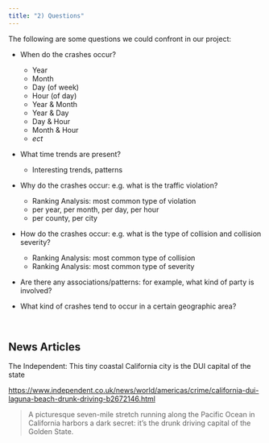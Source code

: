 ```yaml
---
title: "2) Questions"
---
```


The following are some questions we could confront in our project:

- When do the crashes occur?

    + Year
    + Month
    + Day (of week)
    + Hour (of day)
    + Year & Month
    + Year & Day
    + Day & Hour
    + Month & Hour
    + _ect_

- What time trends are present?

    + Interesting trends, patterns

- Why do the crashes occur: e.g. what is the traffic violation?

  + Ranking Analysis: most common type of violation
  + per year, per month, per day, per hour
  + per county, per city

- How do the crashes occur: e.g. what is the type of collision and collision severity?

  + Ranking Analysis: most common type of collision
  + Ranking Analysis: most common type of severity


- Are there any associations/patterns: for example, what kind of party is involved?

- What kind of crashes tend to occur in a certain geographic area?



\


## News Articles

The Independent: This tiny coastal California city is the DUI capital of the state

<https://www.independent.co.uk/news/world/americas/crime/california-dui-laguna-beach-drunk-driving-b2672146.html>

> A picturesque seven-mile stretch running along the Pacific Ocean in California 
> harbors a dark secret: it’s the drunk driving capital of the Golden State.

